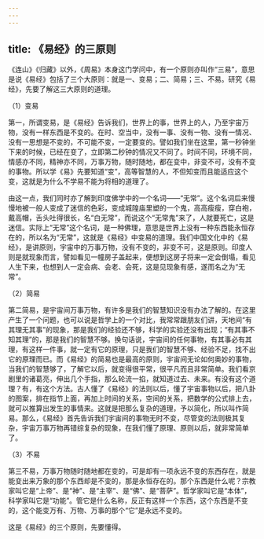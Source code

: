 ```yaml
---
---
---
```

title: 《易经》的三原则
---




《连山》《归藏》以外，《周易》本身这门学问中，有一个原则亦叫作“三易”，意思是说《易经》包括了三个大原则：就是一、变易；二、简易；三、不易。研究《易经》，先要了解这三大原则的道理。

（1）变易

第一，所谓变易，是《易经》告诉我们，世界上的事，世界上的人，乃至宇宙万物，没有一样东西是不变的。在时、空当中，没有一事、没有一物、没有一情况、没有一思想是不变的，不可能不变，一定要变的。譬如我们坐在这里，第一秒钟坐下来的时候，已经在变了，立即第二秒钟的情况又不同了。时间不同，环境不同，情感亦不同，精神亦不同，万事万物，随时随地，都在变中，非变不可，没有不变的事物。所以学《易》先要知道“变”，高等智慧的人，不但知变而且能适应这个变，这就是为什么不学易不能为将相的道理了。

由这一点，我们同时亦了解到印度佛学中的一个名词——“无常”。这个名词后来慢慢地被一般人变成了迷信的色彩，变成城隍庙里塑的一个鬼，高高瘦瘦，穿白袍，戴高帽，舌头吐得很长，名“白无常”，而说这个“无常鬼”来了，人就要死亡，这是迷信。实际上“无常”这个名词，是一种佛理，意思是世界上没有一种东西能永恒存在的，所以名为“无常”，这就是《易经》中变易的道理。我们中国文化中的《易经》，是讲原则，宇宙中的万事万物，没有不变的，非变不可，这是原则。印度人则是就现象而言，譬如看见一幢房子盖起来，便想到这房子将来一定会倒塌，看见人生下来，也想到人一定会病、会老、会死，这是见现象有感，遂而名之为“无常”。

（2）简易

第二简易，是宇宙间万事万物，有许多是我们的智慧知识没有办法了解的。在这里产生了一个问题，也可以说是哲学上的一个对比，我常常跟朋友们讲，天地间“有其理无其事”的现象，那是我们的经验还不够，科学的实验还没有出现；“有其事不知其理”的，那是我们的智慧不够。换句话说，宇宙间的任何事物，有其事必有其理，有这样一件事，就一定有它的原理，只是我们的智慧不够、经验不足，找不出它的原理而已。而《易经》的简易也是最高的原则，宇宙间无论如何奥妙的事物，当我们的智慧够了，了解它以后，就变得很平常，很平凡而且非常简单。我们看京剧里的诸葛亮，伸出几个手指，那么轮流一掐，就知道过去、未来。有没有这个道理？有，有这个方法。古人懂了《易经》的法则以后，懂了宇宙事物以后，把八卦的图案，排在指节上面，再加上时间的关系，空间的关系，把数学的公式排上去，就可以推算出发生的事情来。这就是把那么复杂的道理，予以简化，所以叫作简易。那么，《易经》首先告诉我们宇宙间的事物无时不变，尽管变的法则极其复杂，宇宙万事万物再错综复杂的现象，在我们懂了原理、原则以后，就非常简单了。

（3）不易

第三不易，万事万物随时随地都在变的，可是却有一项永远不变的东西存在，就是能变出来万象的那个东西却是不变的，那是永恒存在的。那个东西是什么呢？宗教家叫它是“上帝”、是“神”、是“主宰”、是“佛”、是“菩萨”。哲学家叫它是“本体”，科学家叫它是“功能”。管它是什么名称，反正有这样一个东西，这个东西是不变的，这个能变万有、万物、万事的那个“它”是永远不变的。

这是《易经》的三个原则，先要懂得。